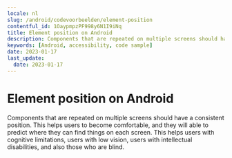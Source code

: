 ```yaml
---
locale: nl
slug: /android/codevoorbeelden/element-position
contentful_id: 1OaypmpzPF998y6N1I9iNq
title: Element position on Android
description: Components that are repeated on multiple screens should have a consistent position.
keywords: [Android, accessibility, code sample]
date: 2023-01-17
last_update:
  date: 2023-01-17
---
```


# Element position on Android

Components that are repeated on multiple screens should have a consistent position. This helps users to become comfortable, and they will able to predict where they can find things on each screen. This helps users with cognitive limitations, users with low vision, users with intellectual disabilities, and also those who are blind.

<CodeSample id="element-position" locale="nl" platform="android"/>
